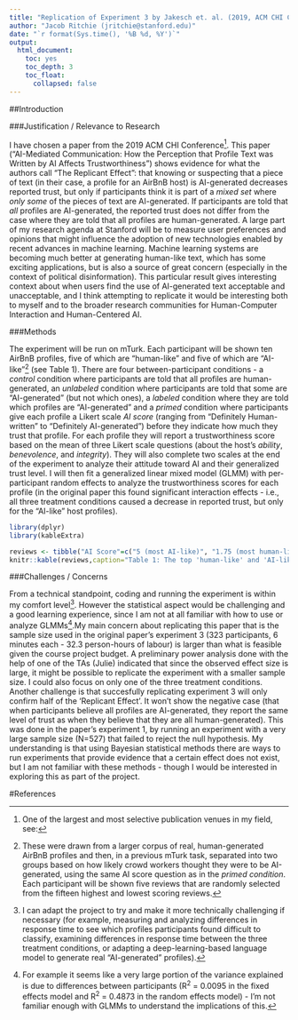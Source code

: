 ```yaml
---
title: "Replication of Experiment 3 by Jakesch et. al. (2019, ACM CHI Conference on Human Factors in Computing Systems)"
author: "Jacob Ritchie (jritchie@stanford.edu)"
date: "`r format(Sys.time(), '%B %d, %Y')`"
output:
  html_document:
    toc: yes
    toc_depth: 3
    toc_float:
      collapsed: false
---
```


<!-- Replication reports should all use this template to standardize reporting across projects.  These reports will be public supplementary materials that accompany the summary report(s) of the aggregate results. -->

<!-- ).
-->

<!-- 
-->

##Introduction

  
###Justification / Relevance to Research

I have chosen a paper from the 2019 ACM CHI Conference^[One of the largest and most selective publication venues in my field, see:]. This paper ("AI-Mediated Communication: How the Perception
that Profile Text was Written by AI Affects
Trustworthiness") shows evidence for what the authors call "The Replicant Effect": that knowing or suspecting that a piece of text (in their case, a profile for an AirBnB host) is AI-generated decreases reported trust, but only if participants think it is part of a *mixed set* where *only some* of the pieces of text are AI-generated. If participants are told that *all* profiles are AI-generated, the reported trust does not differ from the case where they are told that all profiles are human-generated. A large part of my research agenda at Stanford will be to measure user preferences and opinions that might influence the adoption of new technologies enabled by recent advances in machine learning. Machine learning systems are becoming much better at generating human-like text, which has some exciting applications, but is also a source of great concern (especially in the context of political disinformation). This particular result gives interesting context about when users find the use of AI-generated text acceptable and unacceptable, and I think attempting to replicate it would be interesting both to myself and to the broader research communities for Human-Computer Interaction and Human-Centered AI.

###Methods

The experiment will be run on mTurk. Each participant will be shown ten AirBnB profiles, five of which are "human-like" and five of which are "AI-like"^[These were drawn from a larger corpus of real, human-generated AirBnB profiles and then, in a previous mTurk task, separated into two groups based on how likely crowd workers thought they were to be AI-generated, using the same AI score question as in the *primed condition*. Each participant will be shown five reviews that are randomly selected from the fifteen highest and lowest scoring reviews.] (see Table 1). 
There are four between-participant conditions - a *control* condition where participants are told that all profiles are human-generated, an *unlabeled* condition where participants are told that some are "AI-generated" (but not which ones), a *labeled* condition where they are told which profiles are "AI-generated" and a *primed* condition where participants give each profile a Likert scale *AI score* (ranging from "Definitely Human-written" to "Definitely AI-generated") before they indicate how much they trust that profile. For each profile they will report a trustworthiness score based on the mean of three Likert scale questions (about the host's *ability*, *benevolence*, and *integrity*). They will also complete two scales at the end of the experiment to analyze their attitude toward AI and their generalized trust level. I will then fit a generalized linear mixed model (GLMM) with per-participant random effects to analyze the trustworthiness scores for each profile (in the original paper this found significant interaction effects - i.e., all three treatment conditions caused a decrease in reported trust, but only for the "AI-like" host profiles).

```r
library(dplyr)
library(kableExtra)
```


```r
reviews <- tibble("AI Score"=c("5 (most AI-like)", "1.75 (most human-like)"), "Profile Text"=c("Hey, I'm an health nut and entrepreneur. Enjoy cooking, reading, writing. Favorite restaurant nearby: Momofuku Ssam bar. Favorite weird activity nearby: Russian Baths on E. 10th St. Heaven is three grocery stores and a farmer's market within two blocks (Trader Joe's, Whole Foods, Westside Market, farmer's market", "I am a musician that travels with my band a lot. I have a place in Hawaii as well that I spend time in. I'm clean. funky. and a fun artist. Love yoga, books, writing, singing, dancing, dj'ing, art, and the list goes onnn. "))
knitr::kable(reviews,caption="Table 1: The top 'human-like' and 'AI-like' sample profiles used in Experiment 3.") %>%  column_spec(1, width="12em")
```


###Challenges / Concerns

From a technical standpoint, coding and running the experiment is within my comfort level^[I can adapt the project to try and make it more technically challenging if necessary (for example, measuring and analyzing differences in response time to see which profiles participants found difficult to classify, examining differences in response time between the three treatment conditions, or adapting a deep-learning-based language model to generate real "AI-generated" profiles).]. 
However the statistical aspect would be challenging and a good learning experience, since I am not at all familiar with how to use or analyze GLMMs^[For example it seems like a very large portion of the variance explained is due to differences between participants (R^2^ = 0.0095 in the fixed effects model and R^2^ = 0.4873 in the random effects model) - I'm not familiar enough with GLMMs to understand the implications of this.].My main concern about replicating this paper that is the sample size used in the original paper's experiment 3 (323 participants, 6 minutes each - 32.3 person-hours of labour) is larger than what is feasible given the course project budget. A preliminary power analysis done with the help of one of the TAs (Julie) indicated that since the observed effect size is large, it might be possible to replicate the experiment with a smaller sample size. I could also focus on only one of the three treatment conditions. Another challenge is that succesfully replicating experiment 3 will only confirm half of the 'Replicant Effect'. It won't show the negative case (that when participants believe all profiles are AI-generated, they report the same level of trust as when they believe that they are all human-generated). This was done in the paper's experiment 1, by running an experiment with a very large sample size (N=527) that failed to reject the null hypothesis. My understanding is that using Bayesian statistical methods there are ways to run experiments that provide evidence that a certain effect does not exist, but I am not familiar with these methods - though I would be interested in exploring this as part of the project. 

#References

<!--

###Power Analysis

Original effect size, power analysis for samples to achieve 80%, 90%, 95% power to detect that effect size.  Considerations of feasibility for selecting planned sample size.

###Planned Sample

Planned sample size and/or termination rule, sampling frame, known demographics if any, preselection rules if any.

###Materials

All materials - can quote directly from original article - just put the text in quotations and note that this was followed precisely.  Or, quote directly and just point out exceptions to what was described in the original article.

###Procedure	

Can quote directly from original article - just put the text in quotations and note that this was followed precisely.  Or, quote directly and just point out exceptions to what was described in the original article.

###Analysis Plan

Can also quote directly, though it is less often spelled out effectively for an analysis strategy section.  The key is to report an analysis strategy that is as close to the original - data cleaning rules, data exclusion rules, covariates, etc. - as possible.  

**Clarify key analysis of interest here**  You can also pre-specify additional analyses you plan to do.

###Differences from Original Study

Explicitly describe known differences in sample, setting, procedure, and analysis plan from original study.  The goal, of course, is to minimize those differences, but differences will inevitably occur.  Also, note whether such differences are anticipated to make a difference based on claims in the original article or subsequent published research on the conditions for obtaining the effect.

### Methods Addendum (Post Data Collection)

You can comment this section out prior to final report with data collection.

#### Actual Sample
  Sample size, demographics, data exclusions based on rules spelled out in analysis plan

#### Differences from pre-data collection methods plan
  Any differences from what was described as the original plan, or “none”.


##Results


### Data preparation

Data preparation following the analysis plan.
	
```r
###Data Preparation

####Load Relevant Libraries and Functions

####Import data

#### Data exclusion / filtering

#### Prepare data for analysis - create columns etc.
```

### Confirmatory analysis

The analyses as specified in the analysis plan.  

*Side-by-side graph with original graph is ideal here*

###Exploratory analyses

Any follow-up analyses desired (not required).  

## Discussion

### Summary of Replication Attempt

Open the discussion section with a paragraph summarizing the primary result from the confirmatory analysis and the assessment of whether it replicated, partially replicated, or failed to replicate the original result.  

### Commentary

Add open-ended commentary (if any) reflecting (a) insights from follow-up exploratory analysis, (b) assessment of the meaning of the replication (or not) - e.g., for a failure to replicate, are the differences between original and present study ones that definitely, plausibly, or are unlikely to have been moderators of the result, and (c) discussion of any objections or challenges raised by the current and original authors about the replication attempt.  None of these need to be long.
-->